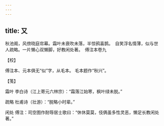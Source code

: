 ```yaml
---
---
---
```

title: 又
---







秋池阁，风傍晓庭帘幕。霜叶未衰吹未落，半惊鸦喜鹊。　自笑浮名情薄，似与世人疏略。一片懒心双懒脚，好教闲处著。　傅注本卷九





【校】


傅注本、元本俱无“似”字，从毛本。 毛本题作“秋兴”。





【笺】


霜叶 李白诗（江上寄元六林宗）：“霜落江始寒，枫叶绿未脱。”

疏略 杜甫诗（壮游）：“脱略小时辈。”

闲处 傅注：司空图作耐辱居士歌曰：“休休莫莫，伎俩虽多性灵恶，懒足长教闲处著。”